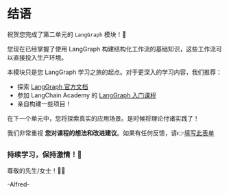 # 结语

祝贺您完成了第二单元的 `LangGraph` 模块！🥳

您现在已经掌握了使用 LangGraph 构建结构化工作流的基础知识，这些工作流可以直接投入生产环境。

本模块只是您 LangGraph 学习之旅的起点。对于更深入的学习内容，我们推荐：

- 探索 [LangGraph 官方文档](https://github.com/langchain-ai/langgraph)
- 参加 LangChain Academy 的 [LangGraph 入门课程](https://academy.langchain.com/courses/intro-to-langgraph)
- 亲自构建一些项目！

在下一个单元中，您将探索真实的应用场景。是时候将理论付诸实践了！

我们非常重视 **您对课程的想法和改进建议**。如果有任何反馈，请👉[填写此表单](https://docs.google.com/forms/d/e/1FAIpQLSe9VaONn0eglax0uTwi29rIn4tM7H2sYmmybmG5jJNlE5v0xA/viewform?usp=dialog)

### 持续学习，保持激情！🤗

尊敬的先生/女士！🎩🦇

-Alfred-